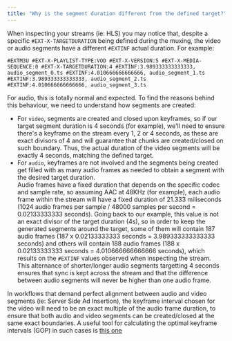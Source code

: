```yaml
---
title: "Why is the segment duration different from the defined target?"
---
```


When inspecting your streams (ie: HLS) you may notice that, despite a specific `#EXT-X-TARGETDURATION` being defined during the muxing, the video or audio segments have a different `#EXTINF` actual duration. For example:

`#EXTM3U #EXT-X-PLAYLIST-TYPE:VOD #EXT-X-VERSION:5 #EXT-X-MEDIA-SEQUENCE:0 #EXT-X-TARGETDURATION:4
#EXTINF:3.989333333333333,
audio_segment_0.ts
#EXTINF:4.010666666666666,
audio_segment_1.ts
#EXTINF:3.989333333333333,
audio_segment_2.ts
#EXTINF:4.010666666666666,
audio_segment_3.ts
`

For audio, this is totally normal and expected. To find the reasons behind this behaviour, we need to understand how segments are created:

* For `video`, segments are created and closed upon keyframes, so if our target segment duration is 4 seconds (for example), we'll need to ensure there's a keyframe on the stream every 1, 2 or 4 seconds, as these are exact divisors of 4 and will guarantee that chunks are created/closed on such boundary. Thus, the actual duration of the video segments will be exactly 4 seconds, matching the defined target.
* For `audio`, keyframes are not involved and the segments being created get filled with as many audio frames as needed to obtain a segment with the desired target duration.  
Audio frames have a fixed duration that depends on the specific codec and sample rate, so assuming AAC at 48KHz (for example), each audio frame within the stream will have a fixed duration of 21.333 miliseconds (1024 audio frames per sample / 48000 samples per second = 0.02133333333 seconds). Going back to our example, this value is not an exact divisor of the target duration (4s), so in order to keep the generated segments around the target, some of them will contain 187 audio frames (187 x 0.02133333333 seconds = 3.989333333333333 seconds) and others will contain 188 audio frames (188 x 0.02133333333 seconds = 4.010666666666666 seconds), which results on the `#EXTINF` values observed when inspecting the stream.  
This alternance of shorter/longer audio segments targetting 4 seconds ensures that sync is kept across the stream and that the difference between audio segments will never be higher than one audio frame.

In workflows that demand perfect alignment between audio and video segments (ie: Server Side Ad Insertion), the keyframe interval chosen for the video will need to be an exact multiple of the audio frame duration, to ensure that both audio and video segments can be created/closed at the same exact boundaries. A useful tool for calculating the optimal keyframe intervals (GOP) in such cases is [this one](https://anton.lindstrom.io/gop-size-calculator/)